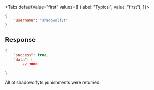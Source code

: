 <Tabs
    defaultValue="first"
    values={[
        {label: "Typical", value: "first"},
    ]}>
<TabItem value="first">

```json
{
    "username": "shadowolfyt"
}
```

## Response

```json
{
    "success": true,
    "data": [
        // TODO
    ]
}
```

All of shadowolfyts punishments were returned.

</TabItem>
</Tabs>
